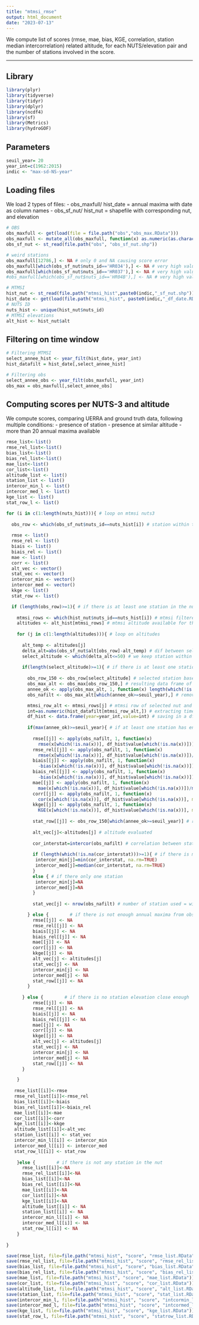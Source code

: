 ```yaml
---
title: "mtmsi_rmse"
output: html_document
date: "2023-07-13"
---
```


We compute list of scores (rmse, mae, bias, KGE, correlation, station median intercorrelation) related altitude, for each NUTS/elevation pair and the number of stations involved in the score.

---

## Library

```r

library(plyr)
library(tidyverse)
library(tidyr)
library(dplyr)
library(ncdf4)
library(sf)
library(Metrics)
library(hydroGOF)

```

## Parameters

```r

seuil_year= 20 
year_int=c(1962:2015)
indic <- "max-sd-NS-year"

```

## Loading files

We load 2 types of files:
- obs_maxfull/ hist_date = annual maxima with date as column names
- obs_sf_nut/ hist_nut = shapefile with corresponding nut, and elevation 

```r

# OBS
obs_maxfull <- get(load(file = file.path("obs","obs_max.RData")))
obs_maxfull <- mutate_all(obs_maxfull, function(x) as.numeric(as.character(x)))
obs_sf_nut <- st_read(file.path("obs", "obs_sf_nut.shp"))

# weird stations
obs_maxfull[12786,] <- NA # only 0 and NA causing score error
obs_maxfull[which(obs_sf_nut$nuts_id=='HR034'),] <- NA # very high values at 300m
obs_maxfull[which(obs_sf_nut$nuts_id=='HR037'),] <- NA # very high values at 200m
#obs_maxfull[which(obs_sf_nut$nuts_id=='HR04B'),] <- NA # very high values at 100m

# MTMSI
hist_nut <- st_read(file.path("mtmsi_hist",paste0(indic,"_sf_nut.shp"))) # dataframe with nuts correspondances
hist_date <- get(load(file.path("mtmsi_hist", paste0(indic,"_df_date.RData")))) # dataframe with dates
# NUTS ID
nuts_hist <- unique(hist_nut$nuts_id)
# MTMSI elevations
alt_hist <- hist_nut$alt

```

## Filtering on time window

```r

# Filtering MTMSI 
select_annee_hist <- year_filt(hist_date, year_int)
hist_datafilt = hist_date[,select_annee_hist]

# Filtering obs 
select_annee_obs <- year_filt(obs_maxfull, year_int)
obs_max = obs_maxfull[,select_annee_obs]

```

## Computing scores per NUTS-3 and altitude

We compute scores, comparing UERRA and ground truth data, following multiple conditions:
- presence of station
- presence at similar altitude
- more than 20 annual maxima available

```r

rmse_list<-list()
rmse_rel_list<-list()
bias_list<-list()
bias_rel_list<-list()
mae_list<-list()
cor_list<-list()
altitude_list <- list()
station_list <- list()
intercor_min_l <- list()
intercor_med_l <- list()
kge_list <- list()
stat_row_l <- list()

for (i in c(1:length(nuts_hist))){ # loop on mtmsi nuts3 
  
  obs_row <- which(obs_sf_nut$nuts_id==nuts_hist[i]) # station within the selected nut3
  
  rmse <- list()
  rmse_rel <- list()
  biais <- list()
  biais_rel <- list()
  mae <- list()
  corr <- list()
  alt_vec <- vector()
  stat_vec <- vector()
  intercor_min <- vector()
  intercor_med <- vector()
  kkge <- list()
  stat_row <- list()

  if (length(obs_row)>=1){ # if there is at least one station in the nut
    
    mtmsi_rows <- which(hist_nut$nuts_id==nuts_hist[i]) # mtmsi filtered on selected nuts3
    altitudes <- alt_hist[mtmsi_rows] # mtmsi altitude available for the nuts3
    
    for (j in c(1:length(altitudes))){ # loop on altitudes 
      
      alt_temp <- altitudes[j]
      delta_alt=abs(obs_sf_nut$alt[obs_row]-alt_temp) # dif between selected alt and station elevations
      select_altitude <- which(delta_alt<=50) # we keep station within 150m elevation delta
      
      if(length(select_altitude)>=1){ # if there is at least one station at same altitude
        
        obs_row_150 <- obs_row[select_altitude] # selected station based on nuts and altitude selection
        obs_max_alt <- obs_max[obs_row_150,] # resulting data frame of max
        annee_ok <- apply(obs_max_alt, 1, function(x) length(which(!is.na(x)))) # number of annual maxima available for every station
        obs_nafilt <- obs_max_alt[which(annee_ok>=seuil_year),] # removing data from station with less than  20 annual maxima

        mtmsi_row_alt <- mtmsi_rows[j] # mtmsi row of selected nut and altitude
        int=as.numeric(hist_datafilt[mtmsi_row_alt,]) # extracting timeseries of that row
        df_hist <- data.frame(year=year_int,value=int) # saving in a df
        
        if(max(annee_ok)>=seuil_year){ # if at least one station has enough annual max
          
          rmse[[j]] <- apply(obs_nafilt, 1, function(x) 
            rmse(x[which(!is.na(x))], df_hist$value[which(!is.na(x))]))
          rmse_rel[[j]] <- apply(obs_nafilt, 1, function(x) 
            rmse(x[which(!is.na(x))], df_hist$value[which(!is.na(x))])/mean(x, na.rm = TRUE)*100)
          biais[[j]] <- apply(obs_nafilt, 1, function(x) 
            -bias(x[which(!is.na(x))], df_hist$value[which(!is.na(x))]))
          biais_rel[[j]] <- apply(obs_nafilt, 1, function(x) 
            -bias(x[which(!is.na(x))], df_hist$value[which(!is.na(x))])/mean(x, na.rm = TRUE)*100)
          mae[[j]] <- apply(obs_nafilt, 1, function(x) 
            mae(x[which(!is.na(x))], df_hist$value[which(!is.na(x))])/mean(x, na.rm = TRUE))
          corr[[j]] <- apply(obs_nafilt, 1, function(x) 
            cor(x[which(!is.na(x))], df_hist$value[which(!is.na(x))], method = "pearson"))
          kkge[[j]] <- apply(obs_nafilt, 1, function(x) 
            KGE(x[which(!is.na(x))], df_hist$value[which(!is.na(x))], method = "2012")) 
          
          stat_row[[j]] <- obs_row_150[which(annee_ok>=seuil_year)] # rows of selected station, to keep track of which station were used
          
          alt_vec[j]<-altitudes[j] # altitude evaluated
          
          cor_interstat=intercor(obs_nafilt) # correlation between station
          
          if (length(which(!is.na(cor_interstat)))>=1){ # if there is more than 1 station, we summarize the intercor score
           intercor_min[j]=min(cor_interstat, na.rm=TRUE)
           intercor_med[j]=median(cor_interstat, na.rm=TRUE)
          }
          else { # if there only one station
           intercor_min[j]=NA
           intercor_med[j]=NA
          }
          
          stat_vec[j] <- nrow(obs_nafilt) # number of station used = with enough data

        } else {        # if there is not enough annual maxima from obs
          rmse[[j]] <- NA
          rmse_rel[[j]] <- NA
          biais[[j]] <- NA
          biais_rel[[j]] <- NA
          mae[[j]] <- NA
          corr[[j]] <- NA
          kkge[[j]] <- NA
          alt_vec[j] <- altitudes[j]
          stat_vec[j] <- NA
          intercor_min[j] <- NA
          intercor_med[j] <- NA
          stat_row[[j]] <- NA
        }
      
      } else {        # if there is no station elevation close enough
          rmse[[j]] <- NA
          rmse_rel[[j]] <- NA
          biais[[j]] <- NA
          biais_rel[[j]] <- NA
          mae[[j]] <- NA
          corr[[j]] <- NA
          kkge[[j]] <- NA 
          alt_vec[j] <- altitudes[j]
          stat_vec[j] <- NA
          intercor_min[j] <- NA
          intercor_med[j] <- NA
          stat_row[[j]] <- NA
      }

    } 
    
   rmse_list[[i]]<-rmse
   rmse_rel_list[[i]]<-rmse_rel
   bias_list[[i]]<-biais
   bias_rel_list[[i]]<-biais_rel
   mae_list[[i]]<-mae
   cor_list[[i]]<-corr
   kge_list[[i]]<-kkge 
   altitude_list[[i]]<-alt_vec
   station_list[[i]] <- stat_vec
   intercor_min_l[[i]] <- intercor_min
   intercor_med_l[[i]] <- intercor_med
   stat_row_l[[i]] <- stat_row
   
    }else {        # if there is not any station in the nut
      rmse_list[[i]]<-NA
      rmse_rel_list[[i]]<-NA
      bias_list[[i]]<-NA
      bias_rel_list[[i]]<-NA
      mae_list[[i]]<-NA
      cor_list[[i]]<-NA
      kge_list[[i]]<-NA 
      altitude_list[[i]] <- NA
      station_list[[i]] <- NA
      intercor_min_l[[i]] <- NA
      intercor_med_l[[i]] <- NA
      stat_row_l[[i]] <- NA
    }
      
}

save(rmse_list, file=file.path("mtmsi_hist", "score", "rmse_list.RData"))
save(rmse_rel_list, file=file.path("mtmsi_hist", "score", "rmse_rel_list.RData"))
save(bias_list, file=file.path("mtmsi_hist", "score", "bias_list.RData"))
save(bias_rel_list, file=file.path("mtmsi_hist", "score", "bias_rel_list.RData"))
save(mae_list, file=file.path("mtmsi_hist", "score", "mae_list.RData"))
save(cor_list, file=file.path("mtmsi_hist", "score", "cor_list.RData"))
save(altitude_list, file=file.path("mtmsi_hist", "score", "alt_list.RData"))
save(station_list, file=file.path("mtmsi_hist", "score", "stat_list.RData"))
save(intercor_min_l, file=file.path("mtmsi_hist", "score", "intcormin_list.RData"))
save(intercor_med_l, file=file.path("mtmsi_hist", "score", "intcormed_list.RData"))
save(kge_list, file=file.path("mtmsi_hist", "score", "kge_list.RData"))
save(stat_row_l, file=file.path("mtmsi_hist", "score", "statrow_list.RData"))

```



